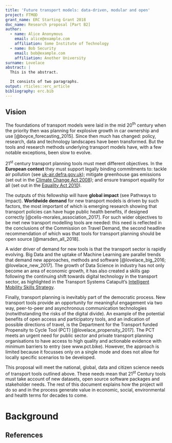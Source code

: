 ```yaml
---
title: 'Future transport models: data-driven, modular and open'
project: FTMOD
grant_name: ERC Starting Grant 2018
doc_name: Research proposal [Part B2]
author:
  - name: Alice Anonymous
    email: alice@example.com
    affiliation: Some Institute of Technology
  - name: Bob Security
    email: bob@example.com
    affiliation: Another University
surname: Lovelace
abstract: |
  This is the abstract.

  It consists of two paragraphs.
output: rticles::erc_article
bibliography: erc.bib
---
```


## Vision {-}

The foundations of transport models were laid in the mid 20^th^ century when the priority then was planning for explosive growth in car ownership and use [@boyce_forecasting_2015].
Since then much has changed: policy, research, data and technology landscapes have been transformed.
But the tools and research methods underlying transport models have, with a few notable exceptions, been slow to evolve.

21^st^ century transport planning tools must meet different objectives.
In the **European context** they must support legally binding commitments to: tackle air pollution (see [uk-air.defra.gov.uk](https://uk-air.defra.gov.uk/air-pollution/uk-eu-policy-context)); mitigate greenhouse gas emissions (set out in the [Climate Change Act 2008](http://www.legislation.gov.uk/ukpga/2008/27/contents)); and ensure transport equality for all (set out in the [Equality Act 2010](https://www.gov.uk/guidance/equality-act-2010-guidance)).

The outputs of this fellowship will have **global impact** (see Pathways to Impact).
**Worldwide demand** for new transport models is driven by such factors, the most important of which is emerging research showing that transport policies can have huge public health benefits, if designed correctly [@celis-morales_association_2017].
For such wider objectives to be met new transport modelling tools are needed:
this need is reflected in the conclusions of the Commission on Travel Demand, the second headline recommendation of which was that tools for transport planning should be open source [@marsden_all_2018].

A wider driver of demand for new tools is that the transport sector is rapidly evolving.
Big Data and the uptake of Machine Learning are parallel trends that demand new approaches, methods and software [@lovelace_big_2016; @lovelace_new_2017].
The growth of Data Science in industry has not only become an area of economic growth, it has also created a skills gap following the continuing shift towards digital technology in the transport sector, as highlighted in the Transport Systems Catapult's [Intelligent Mobility Skills Strategy](http://ts.catapult.org.uk/imskills/).

Finally, transport planning is inevitably part of the democratic process.
New transport tools provide an opportunity for meaningful engagement via two way, peer-to-peer and asynchronous communication technologies (notwithstanding the risks of the digital divide).
An example of the potential benefits of open access and participatory tools, and an indication of possible directions of travel, is the Department for the Transport funded Propensity to Cycle Tool (PCT) [@lovelace_propensity_2017].
The PCT meets an urgent need for public sector and private transport planning organisations to have access to high quality and actionable evidence with minimum barriers to entry (see www.pct.bike).
However, the approach is limited because it focusses only on a single mode and does not allow for locally specific scenarios to be developed.

This proposal will meet the national, global, data and citizen science needs of transport tools outlined above.
These needs mean that 21^st^ Century tools must take account of new datasets, open source software packages and stakeholder needs.
The rest of this document explains how the project will do so and in the process generate value in economic, social, environmental and health terms for decades to come.

# Background


## References



